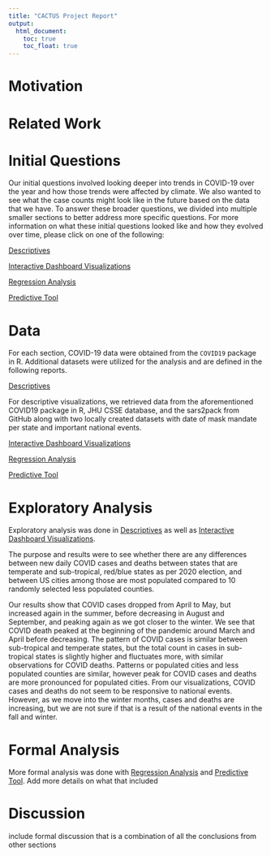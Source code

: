 ```yaml
---
title: "CACTUS Project Report"
output: 
  html_document:
    toc: true
    toc_float: true
---
```


# Motivation

# Related Work

# Initial Questions

Our initial questions involved looking deeper into trends in COVID-19 over the year and how those trends were affected by climate. We also wanted to see what the case counts might look like in the future based on the data that we have. To answer these broader questions, we divided into multiple smaller sections to better address more specific questions. For more information on what these initial questions looked like and how they evolved over time, please click on one of the following:

[Descriptives](descriptive_plotly.html)

[Interactive Dashboard Visualizations](create_shiny.html)

[Regression Analysis](Regression-Analysis.html)

[Predictive Tool](predictive_tool.html)


# Data

For each section, COVID-19 data were obtained from the `COVID19` package in R. Additional datasets were utilized for the analysis and are defined in the following reports.

[Descriptives](descriptive_plotly.html)

For descriptive visualizations, we retrieved data from the aforementioned COVID19 package in R, JHU CSSE database, and the sars2pack from GitHub along with two locally created datasets with date of mask mandate per state and important national events. 

[Interactive Dashboard Visualizations](create_shiny.html)

[Regression Analysis](Regression-Analysis.html)

[Predictive Tool](predictive_tool.html)

# Exploratory Analysis

Exploratory analysis was done in [Descriptives](descriptive_plotly.html) as well as [Interactive Dashboard Visualizations](create_shiny.html). 

The purpose and results were to see whether there are any differences between new daily COVID cases and deaths between states that are temperate and sub-tropical, red/blue states as per 2020 election, and between US cities among those are most populated compared to 10 randomly selected less populated counties.

Our results show that COVID cases dropped from April to May, but increased again in the summer, before decreasing in August and September, and peaking again as we got closer to the winter. We see that COVID death peaked at the beginning of the pandemic around March and April before decreasing. The pattern of COVID cases is similar between sub-tropical and temperate states, but the total count in cases in sub-tropical states is slightly higher and fluctuates more, with similar observations for COVID deaths. Patterns or populated cities and less populated counties are similar, however peak for COVID cases and deaths are more pronounced for populated cities. From our visualizations, COVID cases and deaths do not seem to be responsive to national events. However, as we move into the winter months, cases and deaths are increasing, but we are not sure if that is a result of the national events in the fall and winter.

# Formal Analysis

More formal analysis was done with [Regression Analysis](Regression-Analysis.html) and [Predictive Tool](predictive_tool.html). Add more details on what that included

# Discussion
include formal discussion that is a combination of all the conclusions from other sections
